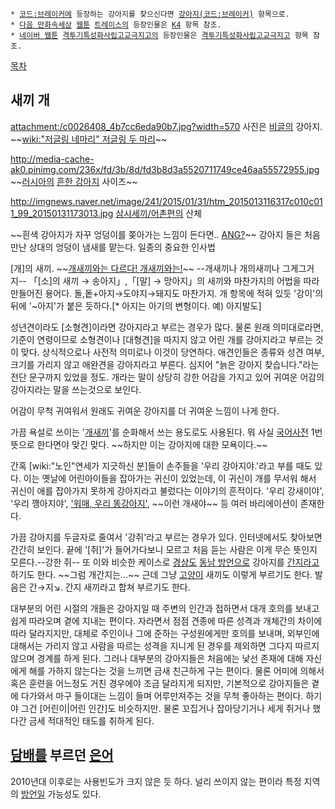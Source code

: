  * [[코드:브레이커]]에 등장하는 강아지를 찾으신다면 [[강아지(코드:브레이커)]] 항목으로.
 * [[다음 만화속세상]] [[웹툰]] [[트레이스(웹툰)|트레이스]]의 등장인물은 [[K4]] 항목 참조.
 * [[네이버 웹툰]] [[격투기특성화사립고교극지고]]의 등장인물은 [[격투기특성화사립고교극지고]] 항목 참조.

[[목차]]

== 새끼 개 ==
attachment:/c0026408_4b7cc6eda90b7.jpg?width=570
사진은 [[비글]]의 강아지. ~~[[wiki:"저글링 네마리" 저글링 두 마리]]~~

http://media-cache-ak0.pinimg.com/236x/fd/3b/8d/fd3b8d3a5520711749ce46aa55572955.jpg
~~[[러시아]]의 [[오브차카|흔한 강아지]] 사이즈~~

http://imgnews.naver.net/image/241/2015/01/31/htm_2015013116317c010c011_99_20150131173013.jpg
[[삼시세끼/어촌편]]의 산체

{{{#!html
 <iframe width="560" height="315" src="http://www.youtube.com/embed/cv_bABALW7Q" frameborder="0" allowfullscreen></iframe>
}}}
~~흰색 강아지가 자꾸 엉덩이를 쫒아가는 느낌이 든다면.. [[ANG?]]~~
강아지 들은 처음 만난 상대의 엉덩이 냄새를 맡는다. 일종의 중요한 인사법

[개]의 새끼. ~~[[개새끼]][[자쿠와는 다르다 자쿠와는|와는 다르다! 개새끼와는!]]~~ --개새끼나 개의새끼나 그게그거지--
「[소]의 새끼 → 송아지」,「[말] → 망아지」의 새끼와 마찬가지의 어법을 따라 만들어진 용어다. 돌,돝+아지→도야지→돼지도 마찬가지.
개 항목에 적혀 있듯 '강이'의 뒤에 '~아지'가 붙은 듯하다.[* 아지는 아기의 변형이다. 예) 아지발도]

성년견이라도 [소형견]이라면 강아지라고 부르는 경우가 많다. 물론 원래 의미대로라면, 기준이 연령이므로 소형견이나 [대형견]을 따지지 않고 어린 개를 강아지라고 부르는 것이 맞다. 상식적으로나 사전적 의미로나 이것이 당연하다. 애견인들은 종류와 성견 여부, 크기를 가리지 않고 애완견을 강아지라고 부른다. 심지어 "늙은 강아지 찾습니다."라는 전단 문구까지 있었을 정도. 개라는 말이 상당히 강한 어감을  가지고 있어 귀여운 어감의 강아지라는 말을 쓰는것으로 보인다.

어감이 무척 귀여워서 원래도 귀여운 강아지를 더 귀여운 느낌이 나게 한다.

가끔 욕설로 쓰이는 '[[개새끼]]'를 순화해서 쓰는 용도로도 사용된다. 뭐 사실 [[국어사전]] 1번 뜻으로 한다면야 맞긴 맞다. ~~하지만 이는 강아지에 대한 모욕이다.~~

간혹 [wiki:"노인"연세가 지긋하신 분]들이 손주들을 '우리 강아지야.'라고 부를 때도 있다. 이는 옛날에 어린아이들을 잡아가는 귀신이 있었는데, 이 귀신이 개를 무서워 해서 귀신이 애를 잡아가지 못하게 강아지라고 불렀다는 이야기의 흔적이다. '우리 강새이야', '우리 깽아지야', [[장비단|'워매, 우리 똥강아지']], ~~이런 개새야~~ 등 여러 바리에이션이 존재한다.

가끔 강아지를 두글자로 줄여서 '강쥐'라고 부르는 경우가 있다. 인터넷에서도 찾아보면 간간히 보인다. 끝에 '[쥐]'가 들어가다보니 모르고 처음 듣는 사람은 이게 무슨 뜻인지 모른다.--강한 쥐--
또 이와 비슷한 케이스로 [[경상도]] [[동남 방언]]으로 강아지를 [[간지]]라고 하기도 한다. ~~그럼 개간지는...~~ 근데 그냥 [[고양이]] 새끼도 이렇게 부르기도 한다. 발음은 간→지↘. 간지 새끼라고 합쳐 부르기도 한다.

대부분의 어린 시절의 개들은 강아지일 때 주변의 인간과 접하면서 대개 호의를 보내고 쉽게 따라오며 곁에 지내는 편이다. 자라면서 점점 견종에 따른 성격과 개체간의 차이에 따라 달라지지만, 대체로 주인이나 그에 준하는 구성원에게만 호의를 보내며, 외부인에 대해서는 가리지 않고 사람을 따르는 성격을 지니게 된 경우를 제외하면 그다지 따르지 않으며 경계를 하게 된다.
그러나 대부분의 강아지들은 처음에는 낯선 존재에 대해 자신에게 해를 가하지 않는다는 것을 느끼면 금새 친근하게 구는 편이다. 물론 어미에 의해서 혹은 훈련을 어느정도 거친 경우에야 조금 달라지게 되지만, 기본적으로 강아지들은 곁에 다가와서 마구 들이대는 느낌이 들며 어루만져주는 것을 무척 좋아하는 편이다. 하기야 그건 [어린이|어린 인간]도 비슷하지만. 물론 꼬집거나 잡아당기거나 세게 쥐거나 했다간 금세 적대적인 태도를 취하게 된다.

== [[담배]]를 부르던 [[은어]] ==
2010년대 이후로는 사용빈도가 크지 않은 듯 하다. 널리 쓰이지 않는 편이라 특정 지역의 [[방언]]일 가능성도 있다.
